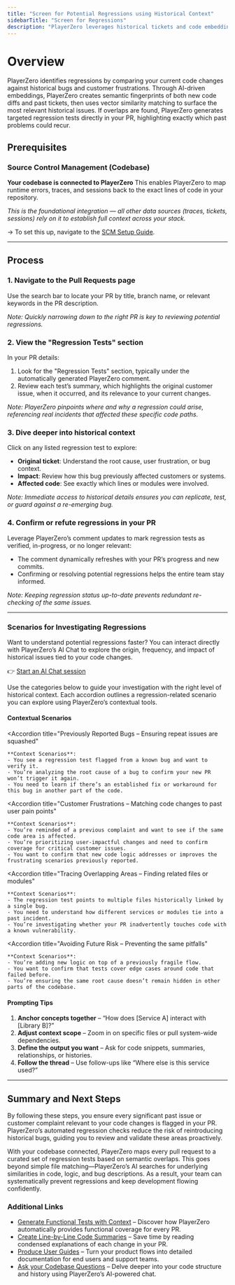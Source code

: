 ```yaml
---
title: "Screen for Potential Regressions using Historical Context"
sidebarTitle: "Screen for Regressions"
description: "PlayerZero leverages historical tickets and code embeddings to automatically generate regression tests for your pull requests."
---
```


# Overview

PlayerZero identifies regressions by comparing your current code changes against historical bugs and customer frustrations. Through AI-driven embeddings, PlayerZero creates semantic fingerprints of both new code diffs and past tickets, then uses vector similarity matching to surface the most relevant historical issues. If overlaps are found, PlayerZero generates targeted regression tests directly in your PR, highlighting exactly which past problems could recur.

## **Prerequisites**

### Source Control Management (Codebase)

**Your codebase is connected to PlayerZero**
This enables PlayerZero to map runtime errors, traces, and sessions back to the exact lines of code in your repository.

*This is the foundational integration — all other data sources (traces, tickets, sessions) rely on it to establish full context across your stack.*

→ To set this up, navigate to the [SCM Setup Guide]([https://go.playerzero.app](https://go.playerzero.app/)).

---

## **Process**

### 1. Navigate to the Pull Requests page

Use the search bar to locate your PR by title, branch name, or relevant keywords in the PR description.

*Note: Quickly narrowing down to the right PR is key to reviewing potential regressions.*

### 2. View the "Regression Tests" section

In your PR details:
1. Look for the "Regression Tests" section, typically under the automatically generated PlayerZero comment.  
2. Review each test’s summary, which highlights the original customer issue, when it occurred, and its relevance to your current changes.

*Note: PlayerZero pinpoints where and why a regression could arise, referencing real incidents that affected these specific code paths.* 

### 3. Dive deeper into historical context

Click on any listed regression test to explore:
- **Original ticket**: Understand the root cause, user frustration, or bug context.  
- **Impact**: Review how this bug previously affected customers or systems.  
- **Affected code**: See exactly which lines or modules were involved.

*Note: Immediate access to historical details ensures you can replicate, test, or guard against a re-emerging bug.*

### 4. Confirm or refute regressions in your PR

Leverage PlayerZero’s comment updates to mark regression tests as verified, in-progress, or no longer relevant:
- The comment dynamically refreshes with your PR’s progress and new commits.
- Confirming or resolving potential regressions helps the entire team stay informed.

*Note: Keeping regression status up-to-date prevents redundant re-checking of the same issues.*

---

### Scenarios for Investigating Regressions

Want to understand potential regressions faster? You can interact directly with PlayerZero’s AI Chat to explore the origin, frequency, and impact of historical issues tied to your code changes.

👉 [Start an AI Chat session](https://app.playerzero.ai/chat)

Use the categories below to guide your investigation with the right level of historical context. Each accordion outlines a regression-related scenario you can explore using PlayerZero’s contextual tools.

#### **Contextual Scenarios**

<AccordionGroup>

  <Accordion 
    title="Previously Reported Bugs – Ensuring repeat issues are squashed"
  >
    **Context Scenarios**:
    - You see a regression test flagged from a known bug and want to verify it.
    - You’re analyzing the root cause of a bug to confirm your new PR won’t trigger it again.
    - You need to learn if there’s an established fix or workaround for this bug in another part of the code.
  </Accordion>

  <Accordion 
    title="Customer Frustrations – Matching code changes to past user pain points"
  >
    **Context Scenarios**:
    - You’re reminded of a previous complaint and want to see if the same code area is affected.
    - You’re prioritizing user-impactful changes and need to confirm coverage for critical customer issues.
    - You want to confirm that new code logic addresses or improves the frustrating scenarios previously reported.
  </Accordion>

  <Accordion 
    title="Tracing Overlapping Areas – Finding related files or modules"
  >
    **Context Scenarios**:
    - The regression test points to multiple files historically linked by a single bug.
    - You need to understand how different services or modules tie into a past incident.
    - You’re investigating whether your PR inadvertently touches code with a known vulnerability.
  </Accordion>

  <Accordion 
    title="Avoiding Future Risk – Preventing the same pitfalls"
  >
    **Context Scenarios**:
    - You’re adding new logic on top of a previously fragile flow.
    - You want to confirm that tests cover edge cases around code that failed before.
    - You’re ensuring the same root cause doesn’t remain hidden in other parts of the codebase.
  </Accordion>

</AccordionGroup>

#### **Prompting Tips**

1. **Anchor concepts together** – “How does [Service A] interact with [Library B]?”
2. **Adjust context scope** – Zoom in on specific files or pull system-wide dependencies.
3. **Define the output you want** – Ask for code snippets, summaries, relationships, or histories.
4. **Follow the thread** – Use follow-ups like “Where else is this service used?” 

---

## Summary and Next Steps

By following these steps, you ensure every significant past issue or customer complaint relevant to your code changes is flagged in your PR. PlayerZero’s automated regression checks reduce the risk of reintroducing historical bugs, guiding you to review and validate these areas proactively.

With your codebase connected, PlayerZero maps every pull request to a curated set of regression tests based on semantic overlaps. This goes beyond simple file matching—PlayerZero’s AI searches for underlying similarities in code, logic, and bug descriptions. As a result, your team can systematically prevent regressions and keep development flowing confidently.

### Additional Links

- [Generate Functional Tests with Context](mintlify://generate-functional-tests) – Discover how PlayerZero automatically provides functional coverage for every PR.  
- [Create Line-by-Line Code Summaries](mintlify://code-summaries) – Save time by reading condensed explanations of each change in your PR.  
- [Produce User Guides](mintlify://generate-user-guides) – Turn your product flows into detailed documentation for end users and support teams.  
- [Ask your Codebase Questions](mintlify://chat-codebase) – Delve deeper into your code structure and history using PlayerZero’s AI-powered chat.

